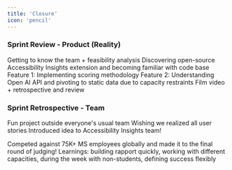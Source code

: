 ```yaml
---
title: 'Closure'
icon: 'pencil'
---
```


### Sprint Review - Product (Reality)

<Steps>
  <Step title="Day 1">
  Getting to know the team + feasibility analysis
  </Step>
  <Step title="Day 2">
  Discovering open-source Accessibility Insights extension and becoming familiar with code base
  </Step>
  <Step title="Day 3">
  Feature 1: Implementing scoring methodology  
  </Step>
  <Step title="Day 4">
  Feature 2: Understanding Open AI API and pivoting to static data due to capacity restraints 
  </Step>
  <Step title="Day 5">
  Film video + retrospective and review
  </Step>
</Steps>

### Sprint Retrospective - Team
<CardGroup cols={3}>
  <Card title="Rose" icon="flower-tulip">
    Fun project outside everyone's usual team 
  </Card>
  <Card title="Thorn" icon="bandage">
    Wishing we realized all user stories
  </Card>
  <Card title="Bud" icon="hand-holding-seedling">
    Introduced idea to Accessibility Insights team!
  </Card>
</CardGroup>

<br />

<Check> Competed against 75K+ MS employees globally and made it to the final round of judging! Learnings: building rapport quickly, working with different capacities, during the week with non-students, defining success flexibly </Check>
